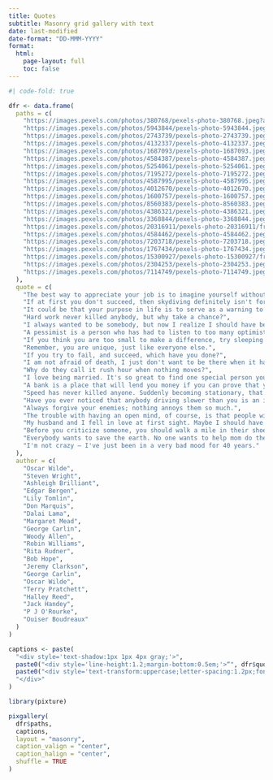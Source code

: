 ```yaml
---
title: Quotes
subtitle: Masonry grid gallery with text
date: last-modified
date-format: "DD-MMM-YYYY"
format:
  html:
    page-layout: full
    toc: false
---
```


```r
#| code-fold: true

dfr <- data.frame(
  paths = c(
    "https://images.pexels.com/photos/380768/pexels-photo-380768.jpeg?auto=compress&cs=tinysrgb&w=1260&h=750&dpr=2",
    "https://images.pexels.com/photos/5943844/pexels-photo-5943844.jpeg?auto=compress&cs=tinysrgb&w=1260&h=750&dpr=2",
    "https://images.pexels.com/photos/2743739/pexels-photo-2743739.jpeg?auto=compress&cs=tinysrgb&w=1260&h=750&dpr=2",
    "https://images.pexels.com/photos/4132337/pexels-photo-4132337.jpeg?auto=compress&cs=tinysrgb&w=1260&h=750&dpr=2",
    "https://images.pexels.com/photos/1687093/pexels-photo-1687093.jpeg?auto=compress&cs=tinysrgb&w=1260&h=750&dpr=2",
    "https://images.pexels.com/photos/4584387/pexels-photo-4584387.jpeg?auto=compress&cs=tinysrgb&w=1260&h=750&dpr=2",
    "https://images.pexels.com/photos/5254061/pexels-photo-5254061.jpeg?auto=compress&cs=tinysrgb&w=1260&h=750&dpr=2",
    "https://images.pexels.com/photos/7195272/pexels-photo-7195272.jpeg?auto=compress&cs=tinysrgb&w=1260&h=750&dpr=2",
    "https://images.pexels.com/photos/4587995/pexels-photo-4587995.jpeg?auto=compress&cs=tinysrgb&w=1260&h=750&dpr=2",
    "https://images.pexels.com/photos/4012670/pexels-photo-4012670.jpeg?auto=compress&cs=tinysrgb&w=1260&h=750&dpr=2",
    "https://images.pexels.com/photos/1600757/pexels-photo-1600757.jpeg?auto=compress&cs=tinysrgb&w=1260&h=750&dpr=2",
    "https://images.pexels.com/photos/8560383/pexels-photo-8560383.jpeg?auto=compress&cs=tinysrgb&w=1260&h=750&dpr=2",
    "https://images.pexels.com/photos/4386321/pexels-photo-4386321.jpeg?auto=compress&cs=tinysrgb&w=1260&h=750&dpr=2",
    "https://images.pexels.com/photos/3368844/pexels-photo-3368844.jpeg?auto=compress&cs=tinysrgb&w=1200",
    "https://images.pexels.com/photos/20316911/pexels-photo-20316911/free-photo-of-woman-driving-at-night.jpeg?auto=compress&cs=tinysrgb&w=1260&h=750&dpr=2",
    "https://images.pexels.com/photos/4584462/pexels-photo-4584462.jpeg?auto=compress&cs=tinysrgb&w=1260&h=750&dpr=2",
    "https://images.pexels.com/photos/7203718/pexels-photo-7203718.jpeg?auto=compress&cs=tinysrgb&w=1260&h=750&dpr=2",
    "https://images.pexels.com/photos/1767434/pexels-photo-1767434.jpeg?auto=compress&cs=tinysrgb&w=1260&h=750&dpr=2",
    "https://images.pexels.com/photos/15300927/pexels-photo-15300927/free-photo-of-flowers-in-boot.jpeg?auto=compress&cs=tinysrgb&w=1260&h=750&dpr=2",
    "https://images.pexels.com/photos/2304253/pexels-photo-2304253.jpeg?auto=compress&cs=tinysrgb&w=1260&h=750&dpr=2",
    "https://images.pexels.com/photos/7114749/pexels-photo-7114749.jpeg?auto=compress&cs=tinysrgb&w=1260&h=750&dpr=2"
  ),
  quote = c(
    "The best way to appreciate your job is to imagine yourself without one.",
    "If at first you don't succeed, then skydiving definitely isn't for you.",
    "It could be that your purpose in life is to serve as a warning to others.",
    "Hard work never killed anybody, but why take a chance?",
    "I always wanted to be somebody, but now I realize I should have been more specific.",
    "A pessimist is a person who has had to listen to too many optimists.",
    "If you think you are too small to make a difference, try sleeping with a mosquito.",
    "Remember, you are unique, just like everyone else.",
    "If you try to fail, and succeed, which have you done?",
    "I am not afraid of death, I just don't want to be there when it happens.",
    "Why do they call it rush hour when nothing moves?",
    "I love being married. It's so great to find one special person you want to annoy for the rest of your life.",
    "A bank is a place that will lend you money if you can prove that you don't need it.",
    "Speed has never killed anyone. Suddenly becoming stationary, that's what gets you.",
    "Have you ever noticed that anybody driving slower than you is an idiot, and anyone going faster than you is a maniac?",
    "Always forgive your enemies; nothing annoys them so much.",
    "The trouble with having an open mind, of course, is that people will insist on coming along and trying to put things in it.",
    "My husband and I fell in love at first sight. Maybe I should have taken a second look.",
    "Before you criticize someone, you should walk a mile in their shoes. That way when you criticize them, you are a mile away from them and you have their shoes.",
    "Everybody wants to save the earth. No one wants to help mom do the dishes.",
    "I'm not crazy — I've just been in a very bad mood for 40 years."
  ),
  author = c(
    "Oscar Wilde",
    "Steven Wright",
    "Ashleigh Brilliant",
    "Edgar Bergen",
    "Lily Tomlin",
    "Don Marquis",
    "Dalai Lama",
    "Margaret Mead",
    "George Carlin",
    "Woody Allen",
    "Robin Williams",
    "Rita Rudner",
    "Bob Hope",
    "Jeremy Clarkson",
    "George Carlin",
    "Oscar Wilde",
    "Terry Pratchett",
    "Halley Reed",
    "Jack Handey",
    "P J O'Rourke",
    "Ouiser Boudreaux"
  )
)
```

```r
captions <- paste(
  "<div style='text-shadow:1px 1px 4px gray;'>",
  paste0("<div style='line-height:1.2;margin-bottom:0.5em;'>“", dfr$quote, "”</div>"),
  paste0("<div style='text-transform:uppercase;letter-spacing:1.2px;font-size:0.7rem;'><strong>", dfr$author, "</strong></div>"),
  "</div>"
)
```

```r
library(pixture)

pixgallery(
  dfr$paths,
  captions,
  layout = "masonry",
  caption_valign = "center",
  caption_halign = "center",
  shuffle = TRUE
)
```

